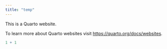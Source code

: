 ```yaml
---
title: "temp"
---
```


This is a Quarto website.

To learn more about Quarto websites visit <https://quarto.org/docs/websites>.

```r
1 + 1
```
